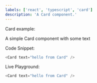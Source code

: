 ```yaml
---
labels: ['react', 'typescript', 'card']
description: 'A Card component.'
---
```



Card example:

A simple Card component with some text

Code Snippet:
```js
<Card text="hello from Card" />
```


Live Playground:
```js live
<Card text="hello from Card" />
```
